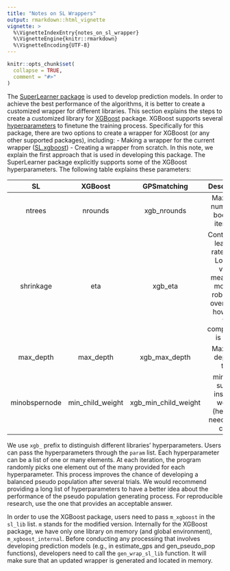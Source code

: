 ```yaml
---
title: "Notes on SL Wrappers"
output: rmarkdown::html_vignette
vignette: >
  %\VignetteIndexEntry{notes_on_sl_wrapper}
  %\VignetteEngine{knitr::rmarkdown}
  %\VignetteEncoding{UTF-8}
---
```


```r
knitr::opts_chunk$set(
  collapse = TRUE,
  comment = "#>"
)
```

The [SuperLearner package](https://github.com/ecpolley/SuperLearner) is used to develop prediction models. In order to achieve the best performance of the algorithms, it is better to create a customized wrapper for different libraries. This section explains the steps to create a customized library for [XGBoost](https://xgboost.readthedocs.io/en/latest/index.html) package. XGBoost supports several [hyperparameters](https://xgboost.readthedocs.io/en/latest/parameter.html) to finetune the training process. 
Specifically for this package, there are two options to create a wrapper for XGBoost (or any other supported packages), including:
- Making a wrapper for the current wrapper ([SL.xgboost](https://github.com/ecpolley/SuperLearner/blob/master/R/SL.xgboost.R))
- Creating a wrapper from scratch. 
In this note, we explain the first approach that is used in developing this package. The SuperLearner package explicitly supports some of the XGBoost hyperparameters. The following table explains these parameters:


| SL  |XGBoost| GPSmatching| Description |
|:---:|:-----:|:----------:|:-----------:|
| ntrees | nrounds | xgb_nrounds | Maximum number of boosting iteration |
| shrinkage | eta | xgb_eta | Controls the learning rate [0,1]. Low eta value means the model is robust for overfitting; however, the computation is slow.  | 
| max_depth | max_depth | xgb_max_depth | Maximum depth of tree |
| minobspernode | min_child_weight | xgb_min_child_weight | minimum sum of instance weight (hessian) needed in a child.|

We use `xgb_` prefix to distinguish different libraries' hyperparameters. Users can pass the hyperparameters through the `param` list. Each hyperparameter can be a list of one or many elements. At each iteration, the program randomly picks one element out of the many provided for each hyperparameter. This process improves the chance of developing a balanced pseudo population after several trials. We would recommend providing a long list of hyperparameters to have a better idea about the performance of the pseudo population generating process. For reproducible research, use the one that provides an acceptable answer.

In order to use the XGBoost package, users need to pass `m_xgboost` in the `sl_lib` list. `m` stands for the modified version. Internally for the XGBoost package, we have only one library on memory (and global environment), `m_xgboost_internal`. Before conducting any processing that involves developing prediction models (e.g., in estimate_gps and gen_pseudo_pop functions), developers need to call the `gen_wrap_sl_lib` function. It will make sure that an updated wrapper is generated and located in memory. 
